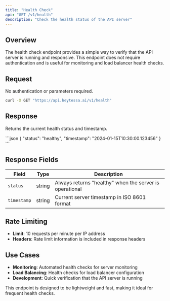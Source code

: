 ```yaml
---
title: "Health Check"
api: "GET /v1/health"
description: "Check the health status of the API server"
---
```


## Overview

The health check endpoint provides a simple way to verify that the API server is running and responsive. This endpoint does not require authentication and is useful for monitoring and load balancer health checks.

## Request

No authentication or parameters required.

```bash
curl -X GET "https://api.heytessa.ai/v1/health"
```

## Response

Returns the current health status and timestamp.

<ResponseExample>
```json
{
  "status": "healthy",
  "timestamp": "2024-01-15T10:30:00.123456"
}
```
</ResponseExample>

## Response Fields

| Field | Type | Description |
|-------|------|-------------|
| `status` | string | Always returns "healthy" when the server is operational |
| `timestamp` | string | Current server timestamp in ISO 8601 format |

## Rate Limiting

- **Limit**: 10 requests per minute per IP address
- **Headers**: Rate limit information is included in response headers

## Use Cases

- **Monitoring**: Automated health checks for server monitoring
- **Load Balancing**: Health checks for load balancer configuration
- **Development**: Quick verification that the API server is running

<Note>
  This endpoint is designed to be lightweight and fast, making it ideal for frequent health checks.
</Note>
